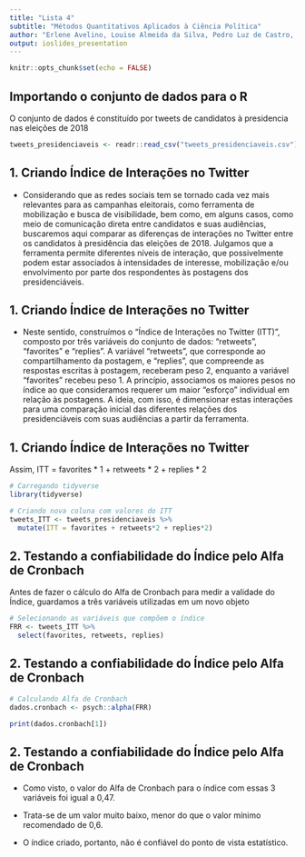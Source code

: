 ```yaml
---
title: "Lista 4"
subtitle: "Métodos Quantitativos Aplicados à Ciência Política"
author: "Erlene Avelino, Louise Almeida da Silva, Pedro Luz de Castro, Renan Almeida"  
output: ioslides_presentation
---
```


```r
knitr::opts_chunk$set(echo = FALSE)
```

## Importando o conjunto de dados para o R

O conjunto de dados é constituído por tweets de candidatos à presidencia nas eleições de 2018
```r
tweets_presidenciaveis <- readr::read_csv("tweets_presidenciaveis.csv")
```

## 1. Criando Índice de Interações no Twitter

- Considerando que as redes sociais tem se tornado cada vez mais relevantes para as campanhas eleitorais, como ferramenta de mobilização e busca de visibilidade, bem como, em alguns casos, como meio de comunicação direta entre candidatos e suas audiências, buscaremos aqui comparar as diferenças de interações no Twitter entre os candidatos à presidência das eleições de 2018. Julgamos que a ferramenta permite diferentes níveis de interação, que possivelmente podem estar associados à intensidades de interesse, mobilização e/ou envolvimento por parte dos respondentes às postagens dos presidenciáveis.

## 1. Criando Índice de Interações no Twitter

- Neste sentido, construímos o “Índice de Interações no Twitter (ITT)”, composto por três variáveis do conjunto de dados: "retweets", "favorites" e "replies". A variável “retweets”, que corresponde ao compartilhamento da postagem, e “replies”, que compreende as respostas escritas à postagem, receberam peso 2, enquanto a variável “favorites” recebeu peso 1. A princípio, associamos os maiores pesos no índice ao que consideramos requerer um maior "esforço" individual em relação às postagens. A ideia, com isso, é dimensionar estas interações para uma comparação inicial das diferentes relações dos presidenciáveis com suas audiências a partir da ferramenta.

## 1. Criando Índice de Interações no Twitter

Assim, ITT = favorites * 1 + retweets * 2 + replies * 2

```r
# Carregando tidyverse
library(tidyverse)

# Criando nova coluna com valores do ITT
tweets_ITT <- tweets_presidenciaveis %>%
  mutate(ITT = favorites + retweets*2 + replies*2) 
```

## 2. Testando a confiabilidade do Índice pelo Alfa de Cronbach

Antes de fazer o cálculo do Alfa de Cronbach para medir a validade do Índice, guardamos a três variáveis utilizadas em um novo objeto
```r
# Selecionando as variáveis que compõem o índice
FRR <- tweets_ITT %>%
  select(favorites, retweets, replies)

```

## 2. Testando a confiabilidade do Índice pelo Alfa de Cronbach

```r
# Calculando Alfa de Cronbach 
dados.cronbach <- psych::alpha(FRR)
```

```r
print(dados.cronbach[1])
```


## 2. Testando a confiabilidade do Índice pelo Alfa de Cronbach

- Como visto, o valor do Alfa de Cronbach para o índice com essas 3 variáveis foi igual a 0,47.

- Trata-se de um valor muito baixo, menor do que o valor mínimo recomendado de 0,6.

- O índice criado, portanto, não é confiável do ponto de vista estatístico.
